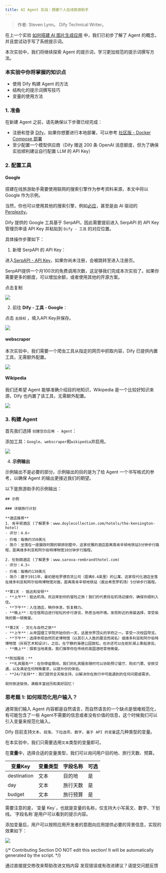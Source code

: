 ```yaml
---
title: AI Agent 实战：搭建个人在线旅游助手
---
```



> 作者: Steven Lynn。 Dify Technical Writer。

在上一个实验 [如何搭建 AI 图片生成应用](build-ai-image-generation-app) 中，我们已初步了解了 Agent 的概念，并且尝试动手写了系统提示词。

本次实验中，我们将继续探索 Agent 的提示词，学习更加规范的提示词撰写方法。

### 本实验中你将掌握的知识点

* 使用 Dify 构建 Agent 的方法
* 结构化的提示词撰写技巧
* 变量的使用方法

### 1. 准备

在新建 Agent 之前，请先确保以下步骤已经完成：

* 注册和登录 [Dify](https://dify.ai)，如果你想要进行本地部署，可以参考 [社区版 - Docker Compose 部署](../../getting-started/install-self-hosted/docker-compose)
* 至少配置一个模型供应商（Dify 赠送 200 条 OpenAI 消息额度，但为了确保实验顺利建议自行配置 LLM 的 API Key）

### 2. 配置工具

#### Google

搭建在线旅游助手需要使用联网的搜索引擎作为参考资料来源，本文中将以 Google 作为示例。

当然，你也可以使用其他的搜索引擎，例如[必应](https://docs.dify.ai/zh-hans/guides/tools/tool-configuration/bing)，甚至是由 AI 驱动的 [Perplexity](https://docs.dify.ai/zh-hans/guides/tools/tool-configuration/perplexity)。

Dify 提供的 Google 工具基于 SerpAPI，因此需要提前进入 SerpAPI 的 API Key 管理页申请 API Key 并粘贴到 `Dify - 工具` 的对应位置。

具体操作步骤如下：

1. 新增 SerpAPI 的 API Key：

进入[SerpAPI - API Key](https://serpapi.com/manage-api-key)，如果你尚未注册，会被跳转至进入注册页。

SerpAPI提供一个月100次的免费调用次数，这足够我们完成本次实验了。如果你需要更多的额度，可以增加余额，或者使用其他的开源方案。

点击复制

![](https://assets-docs.dify.ai/dify-enterprise-mintlify/zh_CN/workshop/basic/cf8870ff01bfb944da7ddbd073e9cc41.png)

2. 前往 **Dify - 工具 - Google**：

点击 `去授权` ，填入API Key并保存。

![](https://assets-docs.dify.ai/dify-enterprise-mintlify/zh_CN/workshop/basic/e9726a2e68cbe8f957f8394b5ca47049.png)

#### webscraper

本次实验中，我们需要一个爬虫工具从指定的网页中抓取内容，Dify 已提供内置工具，无需额外配置。

![](https://assets-docs.dify.ai/dify-enterprise-mintlify/zh_CN/workshop/basic/516c649bc0d8f2d1c81ba8b5bb28638c.png)

#### Wikipedia

我们还希望 Agent 能够准确介绍目的地知识，Wikipedia 是一个比较好知识来源，Dify 也内置了该工具，无需额外配置。

![](https://assets-docs.dify.ai/dify-enterprise-mintlify/zh_CN/workshop/basic/53ebce24e49543b83d6c5581525d4e30.png)

### 3. 构建 Agent

首先我们选择 `创建空白应用 - Agent`：

添加工具：`Google`、`webscraper`和`wikipedia`并启用。

![](https://assets-docs.dify.ai/dify-enterprise-mintlify/zh_CN/workshop/basic/6799204e6259ab41f22f85e285466c22.png)

4. **示例输出**

示例输出不是必要的部分。示例输出的目的是为了给 Agent 一个书写格式的参考，以确保 Agent 的输出更接近我们的期望。

以下是旅游助手的示例输出：

```
## 示例

### 详细旅行计划

**酒店推荐**
1. 肯辛顿酒店 (了解更多：www.doylecollection.com/hotels/the-kensington-hotel)
- 评分：4.6⭐
- 价格：每晚约350美元
- 简介：坐落在一座摄政时期的联排别墅中，这家优雅的酒店距离南肯辛顿地铁站5分钟步行路程，距离维多利亚和阿尔伯特博物馆10分钟步行路程。

2. 伦勃朗酒店 (了解更多：www.sarova-rembrandthotel.com)
- 评分：4.3⭐
- 价格：每晚约130美元
- 简介：建于1911年，最初是哈罗德百货公司（距离0.4英里）的公寓，这家现代化酒店坐落在维多利亚和阿尔伯特博物馆对面，距离南肯辛顿地铁站（直达希思罗机场）5分钟步行路程。

**第1天 - 抵达和安顿**
- **上午**：抵达机场。欢迎来到你的冒险之旅！我们的代表将在机场迎接你，确保你顺利入住。
- **下午**：入住酒店，稍作休息，恢复精力。
- **晚上**：在住宿周边进行轻松的步行游览，熟悉当地环境。发现附近的用餐选择，享受愉快的第一顿晚餐。

**第2天 - 文化与自然之旅**
- **上午**：从帝国理工学院开始你的一天，这是世界顶尖的学府之一。享受一次校园导览。
- **下午**：选择参观自然历史博物馆（以其引人入胜的展览而闻名）或维多利亚和阿尔伯特博物馆（庆祝艺术和设计）。之后，在宁静的海德公园放松，也许还可以在蛇形湖上乘船游览。
- **晚上**：探索当地美食。我们推荐你在传统的英国酒吧享用晚餐。

**附加服务：**
- **礼宾服务**：在你停留期间，我们的礼宾服务随时可以协助预订餐厅、购买门票、安排交通，以及满足任何特殊要求，以提升你的体验。
- **24/7支持**：我们提供全天候支持，以解决你在旅行中可能遇到的任何问题或需求。

祝你旅途愉快，满载丰富经历和美好回忆！
```

### 思考题 1: 如何规范化用户输入？

通常我们输入 Agent 内容都是自然语言，而自然语言的一个缺点是很难规范化，有可能包含了一些 Agent不需要的信息或者没有价值的信息，这个时候我们可以引入变量来规范化输入。

Dify 目前支持`文本`、`段落`、`下拉选项`、`数字`、`基于 API 的变量`这几种类型的变量。

在本实验中，我们只需要选用`文本`类型的变量即可。

在**变量**中，选择合适的变量类型，我们可以询问用户目的地、旅行天数、预算。

<table>
  <thead>
    <tr>
      <th>变量Key</th>
      <th>变量类型</th>
      <th>字段名称</th>
      <th>可选</th>
    </tr>
  </thead>
  <tbody>
    <tr>
      <td>destination</td>
      <td>文本</td>
      <td>目的地</td>
      <td>是</td>
    </tr>
    <tr>
      <td>day</td>
      <td>文本</td>
      <td>旅行天数</td>
      <td>是</td>
    </tr>
    <tr>
      <td>budget</td>
      <td>文本</td>
      <td>旅行预算</td>
      <td>是</td>
    </tr>
  </tbody>
</table>
需要注意的是，`变量 Key`，也就是变量的名称，仅支持大小写英文、数字、下划线。`字段名称`是用户可以看到的提示内容。

添加变量后，用户可以按照应用开发者的意图向应用提供必要的背景信息，实现的效果如下：

![](https://assets-docs.dify.ai/dify-enterprise-mintlify/zh_CN/workshop/basic/927260e8e6198b98f3b9406f856c0240.png)

{/*
Contributing Section
DO NOT edit this section!
It will be automatically generated by the script.
*/}

<CardGroup cols="2">
    <Card
        title="编辑此页面"
        icon="pen-to-square"
        href="https://github.com/langgenius/dify-docs/edit/main/zh-hans/workshop/basic/travel-assistant.mdx"
    >
        通过直接提交修改来帮助改进文档内容
    </Card>
    <Card
        title="提交问题"
        icon="github"
        href="https://github.com/langgenius/dify-docs/issues/new?title=文档问题%3A%20l-assist&body=%23%23%20问题描述%0A%3C%21--%20请简要描述您发现的问题%20--%3E%0A%0A%23%23%20页面链接%0Ahttps%3A%2F%2Fgithub.com%2Flanggenius%2Fdify-docs%2Fblob%2Fmain%2Fzh-hans/workshop/basic%2Ftravel-assistant.mdx%0A%0A%23%23%20建议修改%0A%3C%21--%20如果有具体的修改建议，请在此说明%20--%3E%0A%0A%3C%21--%20感谢您对文档质量的关注！%20--%3E"
    >
        发现错误或有改进建议？请提交问题反馈
    </Card>
</CardGroup>
